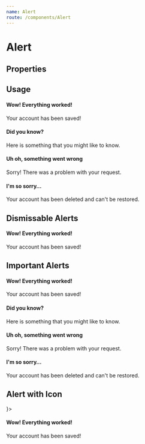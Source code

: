 ```yaml
---
name: Alert
route: /components/Alert
---
```



# Alert

## Properties

<Props of={Alert} />

## Usage

<Playground>
	<Alert type="success">
		<h4 className="alert-title">Wow! Everything worked!</h4>
		<div className="text-muted">Your account has been saved!</div>
	</Alert>
	<Alert type="info">
		<h4 className="alert-title">Did you know?</h4>
		<div className="text-muted">
			Here is something that you might like to know.
		</div>
	</Alert>
	<Alert type="warning">
		<h4 className="alert-title">Uh oh, something went wrong</h4>
		<div className="text-muted">
			Sorry! There was a problem with your request.
		</div>
	</Alert>
	<Alert type="danger">
		<h4 className="alert-title">I'm so sorry&hellip;</h4>
		<div className="text-muted">
			Your account has been deleted and can't be restored.
		</div>
	</Alert>
</Playground>

## Dismissable Alerts

<Playground>
	<Alert type="success" dismissable>
		<h4 className="alert-title">Wow! Everything worked!</h4>
		<div className="text-muted">Your account has been saved!</div>
	</Alert>
</Playground>

## Important Alerts

<Playground>
	<Alert type="success" important>
		<h4 className="alert-title">Wow! Everything worked!</h4>
		<div className="text-muted">Your account has been saved!</div>
	</Alert>
	<Alert type="info" important>
		<h4 className="alert-title">Did you know?</h4>
		<div className="text-muted">
			Here is something that you might like to know.
		</div>
	</Alert>
	<Alert type="warning" important>
		<h4 className="alert-title">Uh oh, something went wrong</h4>
		<div className="text-muted">
			Sorry! There was a problem with your request.
		</div>
	</Alert>
	<Alert type="danger" important>
		<h4 className="alert-title">I'm so sorry&hellip;</h4>
		<div className="text-muted">
			Your account has been deleted and can't be restored.
		</div>
	</Alert>
</Playground>

## Alert with Icon

<Playground>
	<Alert type="success" icon={<Check size={32} color="green" />}>
		<h4 className="alert-title">Wow! Everything worked!</h4>
		<div className="text-muted">Your account has been saved!</div>
	</Alert>
</Playground>
